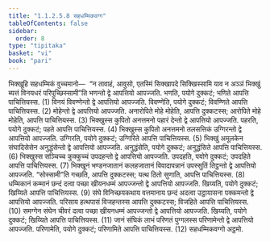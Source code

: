 ```yaml
---
title: "1.1.2.5.8 सहधम्मिकवग्ग"
tableOfContents: false
sidebar:
  order: 8
type: "tipitaka"
basket: "vi"
book: "pari"
---
```



<DynamicBreadcrumb />

<Division number="172" book="pari">

<Paragraph number="462" book="pari">
भिक्खूहि सहधम्मिकं वुच्चमानो—  “न तावाहं, आवुसो, एतस्मिं सिक्खापदे सिक्खिस्सामि याव न अञ्ञं भिक्खुं ब्यत्तं विनयधरं परिपुच्छिस्सामी”ति भणन्तो द्वे आपत्तियो आपज्जति. भणति, पयोगे दुक्कटं; भणिते आपत्ति पाचित्तियस्स. (1)
</Paragraph>

<Paragraph number="463" book="pari">
विनयं विवण्णेन्तो द्वे आपत्तियो आपज्जति. विवण्णेति, पयोगे दुक्कटं; विवण्णिते आपत्ति पाचित्तियस्स. (2)
</Paragraph>

<Paragraph number="464" book="pari">
मोहेन्तो द्वे आपत्तियो आपज्जति. अनारोपिते मोहे मोहेति, आपत्ति दुक्कटस्स; आरोपिते मोहे मोहेति, आपत्ति पाचित्तियस्स. (3)
</Paragraph>

<Paragraph number="465" book="pari">
भिक्खुस्स कुपितो अनत्तमनो पहारं देन्तो द्वे आपत्तियो आपज्जति. पहरति, पयोगे दुक्कटं; पहते आपत्ति पाचित्तियस्स. (4)
</Paragraph>

<Paragraph number="466" book="pari">
भिक्खुस्स कुपितो अनत्तमनो तलसत्तिकं उग्गिरन्तो द्वे आपत्तियो आपज्जति. उग्गिरति, पयोगे दुक्कटं; उग्गिरिते आपत्ति पाचित्तियस्स. (5)
</Paragraph>

<Paragraph number="467" book="pari">
भिक्खुं अमूलकेन संघादिसेसेन अनुद्धंसेन्तो द्वे आपत्तियो आपज्जति. अनुद्धंसेति, पयोगे दुक्कटं; अनुद्धंसिते आपत्ति पाचित्तियस्स. (6)
</Paragraph>

<Paragraph number="468" book="pari">
भिक्खुस्स सञ्चिच्च कुक्कुच्चं उपदहन्तो द्वे आपत्तियो आपज्जति. उपदहति, पयोगे दुक्कटं; उपदहिते आपत्ति पाचित्तियस्स. (7)
</Paragraph>

<Paragraph number="469" book="pari">
भिक्खूनं भण्डनजातानं कलहजातानं विवादापन्नानं उपस्सुतिं तिट्ठन्तो द्वे आपत्तियो आपज्जति. “सोस्सामी”ति गच्छति, आपत्ति दुक्कटस्स; यत्थ ठितो सुणाति, आपत्ति पाचित्तियस्स. (8)
</Paragraph>

<Paragraph number="470" book="pari">
धम्मिकानं कम्मानं छन्दं दत्वा पच्छा खीयनधम्मं आपज्जन्तो द्वे आपत्तियो आपज्जति. खिय्यति, पयोगे दुक्कटं; खिय्यिते आपत्ति पाचित्तियस्स. (9)
</Paragraph>

<Paragraph number="471" book="pari">
संघे विनिच्छयकथाय वत्तमानाय छन्दं अदत्वा उट्ठायासना पक्कमन्तो द्वे आपत्तियो आपज्जति. परिसाय हत्थपासं विजहन्तस्स आपत्ति दुक्कटस्स; विजहिते आपत्ति पाचित्तियस्स. (10)
</Paragraph>

<Paragraph number="472" book="pari">
समग्गेन संघेन चीवरं दत्वा पच्छा खीयनधम्मं आपज्जन्तो द्वे आपत्तियो आपज्जति. खिय्यति, पयोगे दुक्कटं; खिय्यिते आपत्ति पाचित्तियस्स. (11)
</Paragraph>

<Paragraph number="473" book="pari">
जानं संघिकं लाभं परिणतं पुग्गलस्स परिणामेन्तो द्वे आपत्तियो आपज्जति. परिणामेति, पयोगे दुक्कटं; परिणामिते आपत्ति पाचित्तियस्स. (12)

</Paragraph>
</Division>

<Paragraph number="474" type="center" book="pari">
सहधम्मिकवग्गो अट्ठमो.
</Paragraph>